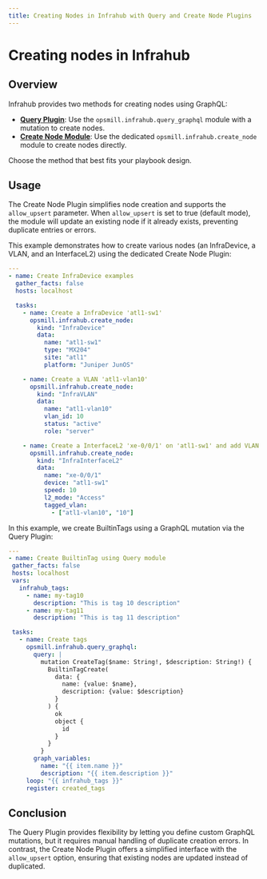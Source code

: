 ```yaml
---
title: Creating Nodes in Infrahub with Query and Create Node Plugins
---
```



# Creating nodes in Infrahub

## Overview

Infrahub provides two methods for creating nodes using GraphQL:

- [**Query Plugin**](../references/plugins/query_graphql_module): Use the `opsmill.infrahub.query_graphql` module with a mutation to create nodes.
- [**Create Node Module**](../references/plugins/create_node_module): Use the dedicated `opsmill.infrahub.create_node` module to create nodes directly.

Choose the method that best fits your playbook design.

## Usage

<Tabs>
<TabItem value="create-node-plugin" label="Create Node Plugin" default>

The Create Node Plugin simplifies node creation and supports the `allow_upsert` parameter.
When `allow_upsert` is set to true (default mode), the module will update an existing node if it already exists, preventing duplicate entries or errors.

This example demonstrates how to create various nodes (an InfraDevice, a VLAN, and an InterfaceL2) using the dedicated Create Node Plugin:

```yaml title="create_node.yml"
---
- name: Create InfraDevice examples
  gather_facts: false
  hosts: localhost

  tasks:
    - name: Create a InfraDevice 'atl1-sw1'
      opsmill.infrahub.create_node:
        kind: "InfraDevice"
        data:
          name: "atl1-sw1"
          type: "MX204"
          site: "atl1"
          platform: "Juniper JunOS"

    - name: Create a VLAN 'atl1-vlan10'
      opsmill.infrahub.create_node:
        kind: "InfraVLAN"
        data:
          name: "atl1-vlan10"
          vlan_id: 10
          status: "active"
          role: "server"

    - name: Create a InterfaceL2 'xe-0/0/1' on 'atl1-sw1' and add VLAN 'atl1-vlan10'
      opsmill.infrahub.create_node:
        kind: "InfraInterfaceL2"
        data:
          name: "xe-0/0/1"
          device: "atl1-sw1"
          speed: 10
          l2_mode: "Access"
          tagged_vlan:
            - ["atl1-vlan10", "10"]
```

</TabItem>
<TabItem value="query-plugin" label="Creating nodes with the query plugin">

In this example, we create BuiltinTags using a GraphQL mutation via the Query Plugin:

 ```yaml title="create_node.yml"
---
- name: Create BuiltinTag using Query module
  gather_facts: false
  hosts: localhost
  vars:
    infrahub_tags:
      - name: my-tag10
        description: "This is tag 10 description"
      - name: my-tag11
        description: "This is tag 11 description"

  tasks:
    - name: Create tags
      opsmill.infrahub.query_graphql:
        query: |
          mutation CreateTag($name: String!, $description: String!) {
            BuiltinTagCreate(
              data: {
                name: {value: $name},
                description: {value: $description}
              }
            ) {
              ok
              object {
                id
              }
            }
          }
        graph_variables:
          name: "{{ item.name }}"
          description: "{{ item.description }}"
      loop: "{{ infrahub_tags }}"
      register: created_tags
```

</TabItem>
</Tabs>

## Conclusion

The Query Plugin provides flexibility by letting you define custom GraphQL mutations, but it requires manual handling of duplicate creation errors.
In contrast, the Create Node Plugin offers a simplified interface with the `allow_upsert` option, ensuring that existing nodes are updated instead of duplicated.
